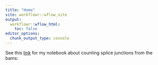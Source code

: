 ```yaml
---
title: "Home"
site: workflowr::wflow_site
output:
  workflowr::wflow_html:
    toc: false
editor_options:
  chunk_output_type: console
---
```


See this [link](ExploreJuncTable.html) for my notebook about counting splice junctions from the bams:
